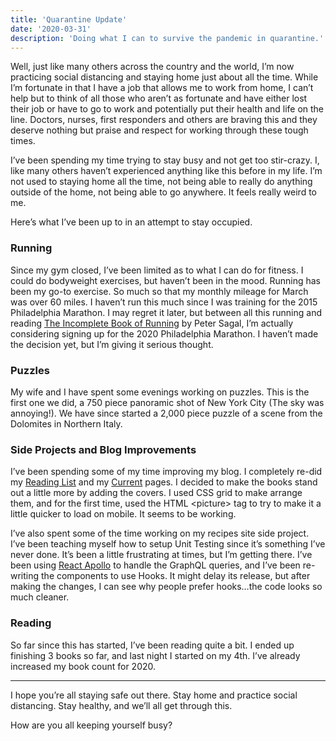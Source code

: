 ```yaml
---
title: 'Quarantine Update'
date: '2020-03-31'
description: 'Doing what I can to survive the pandemic in quarantine.'
---
```


Well, just like many others across the country and the world, I’m now practicing social distancing and staying home just about all the time. While I’m fortunate in that I have a job that allows me to work from home, I can’t help but to think of all those who aren’t as fortunate and have either lost their job or have to go to work and potentially put their health and life on the line. Doctors, nurses, first responders and others are braving this and they deserve nothing but praise and respect for working through these tough times.

I’ve been spending my time trying to stay busy and not get too stir-crazy. I, like many others haven’t experienced anything like this before in my life. I’m not used to staying home all the time, not being able to really do anything outside of the home, not being able to go anywhere. It feels really weird to me.

Here’s what I’ve been up to in an attempt to stay occupied.

### Running

Since my gym closed, I’ve been limited as to what I can do for fitness. I could do bodyweight exercises, but haven’t been in the mood. Running has been my go-to exercise. So much so that my monthly mileage for March was over 60 miles. I haven’t run this much since I was training for the 2015 Philadelphia Marathon. I may regret it later, but between all this running and reading [The Incomplete Book of Running](https://www.amazon.com/gp/product/B07CMXZC7L) by Peter Sagal, I’m actually considering signing up for the 2020 Philadelphia Marathon. I haven’t made the decision yet, but I’m giving it serious thought.

### Puzzles

<PostImage
    src="/images/posts/2020-03-31-quarantine-update/nyc-puzzle.jpg"
    alt="Puzzle my wife and I completed of New York City"
    width={962}
    height={337}
    shadowed
    centerd
/>

My wife and I have spent some evenings working on puzzles. This is the first one we did, a 750 piece panoramic shot of New York City (The sky was annoying!). We have since started a 2,000 piece puzzle of a scene from the Dolomites in Northern Italy.

### Side Projects and Blog Improvements

I’ve been spending some of my time improving my blog. I completely re-did my [Reading List](https://kpwags.com/reading-list) and my [Current](https://kpwags.com/current) pages. I decided to make the books stand out a little more by adding the covers. I used CSS grid to make arrange them, and for the first time, used the HTML &lt;picture&gt; tag to try to make it a little quicker to load on mobile. It seems to be working.

I’ve also spent some of the time working on my recipes site side project. I’ve been teaching myself how to setup Unit Testing since it’s something I’ve never done. It’s been a little frustrating at times, but I’m getting there. I’ve been using [React Apollo](https://www.apollographql.com/) to handle the GraphQL queries, and I’ve been re-writing the components to use Hooks. It might delay its release, but after making the changes, I can see why people prefer hooks…the code looks so much cleaner.

### Reading

So far since this has started, I’ve been reading quite a bit. I ended up finishing 3 books so far, and last night I started on my 4th. I’ve already increased my book count for 2020.

<hr />

I hope you’re all staying safe out there. Stay home and practice social distancing. Stay healthy, and we’ll all get through this.

How are you all keeping yourself busy?
